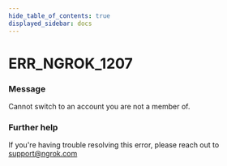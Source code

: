 ```yaml
---
hide_table_of_contents: true
displayed_sidebar: docs
---
```



# ERR_NGROK_1207

### Message

Cannot switch to an account you are not a member of.

### Further help

If you're having trouble resolving this error, please reach out to [support@ngrok.com](mailto:support@ngrok.com?subject=Help%20with%20ERR_NGROK_1207)

<ErrorDetails error="err_ngrok_1207" />
